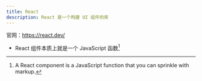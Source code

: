 ```yaml
---
title: React
description: React 是一个构建 UI 组件的库
---
```


官网：https://react.dev/

- React 组件本质上就是一个 JavaScript 函数[^1]

[^1]: A React component is a JavaScript function that you can sprinkle with markup.
